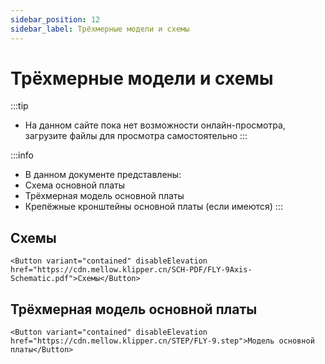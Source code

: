 ```yaml
---
sidebar_position: 12
sidebar_label: Трёхмерные модели и схемы
---
```





# Трёхмерные модели и схемы


:::tip
* На данном сайте пока нет возможности онлайн-просмотра, загрузите файлы для просмотра самостоятельно
:::

:::info
* В данном документе представлены:
* Схема основной платы
* Трёхмерная модель основной платы
* Крепёжные кронштейны основной платы (если имеются)
:::

## Схемы

    <Button variant="contained" disableElevation href="https://cdn.mellow.klipper.cn/SCH-PDF/FLY-9Axis-Schematic.pdf">Схемы</Button>


## Трёхмерная модель основной платы

    <Button variant="contained" disableElevation href="https://cdn.mellow.klipper.cn/STEP/FLY-9.step">Модель основной платы</Button>

